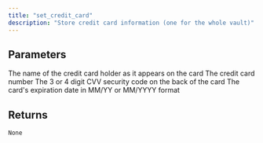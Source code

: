 ```yaml
---
title: "set_credit_card"
description: "Store credit card information (one for the whole vault)"
---
```





## Parameters

<ParamField path="card_holder_name" type="str" required>
  The name of the credit card holder as it appears on the card
</ParamField>

<ParamField path="card_number" type="str" required>
  The credit card number
</ParamField>

<ParamField path="card_cvv" type="str" required>
  The 3 or 4 digit CVV security code on the back of the card
</ParamField>

<ParamField path="card_full_expiration" type="str" required>
  The card's expiration date in MM/YY or MM/YYYY format
</ParamField>

## Returns

`None`
